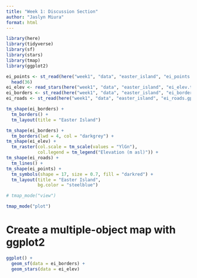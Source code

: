 ```yaml
---
title: "Week 1: Discussion Section"
author: "Jaslyn Miura"
format: html
---
```


```r
library(here)
library(tidyverse)
library(sf)
library(stars)
library(tmap)
library(ggplot2)
```

```r
ei_points <- st_read(here("week1", "data", "easter_island", "ei_points.gpkg")) %>% 
  head(36)
ei_elev <- read_stars(here("week1", "data", "easter_island", "ei_elev.tif"))
ei_borders <- st_read(here("week1", "data", "easter_island", "ei_border.gpkg"))
ei_roads <- st_read(here("week1", "data", "easter_island", "ei_roads.gpkg"))
```
```r

tm_shape(ei_borders) +
  tm_borders() +
  tm_layout(title = "Easter Island")

```
```r

tm_shape(ei_borders) +
  tm_borders(lwd = 4, col = "darkgrey") +
tm_shape(ei_elev) + 
  tm_raster(col.scale = tm_scale(values = "YlGn"),
            col.legend = tm_legend("Elevation (m asl)")) +
tm_shape(ei_roads) +
  tm_lines() +
tm_shape(ei_points) +
  tm_symbols(shape = 17, size = 0.7, fill = "darkred") +
  tm_layout(title = "Easter Island",
            bg.color = "steelblue")

```
```r
# tmap_mode("view")

tmap_mode("plot")
```

# Create a multiple-object map with ggplot2
```r

ggplot() +
  geom_sf(data = ei_borders) + 
  geom_stars(data = ei_elev)

```


